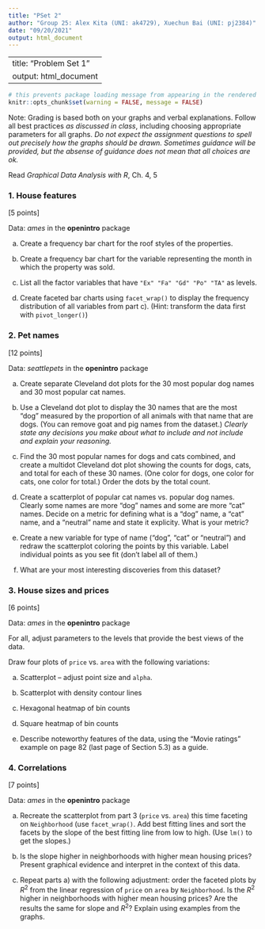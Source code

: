 ```yaml
---
title: "PSet 2"
author: "Group 25: Alex Kita (UNI: ak4729), Xuechun Bai (UNI: pj2384)"
date: "09/20/2021"
output: html_document
---
```


---
title: "Problem Set 1"
output: html_document
---

```r
# this prevents package loading message from appearing in the rendered version of your problem set
knitr::opts_chunk$set(warning = FALSE, message = FALSE)
```

Note: Grading is based both on your graphs and verbal explanations. Follow all best practices *as discussed in class*, including choosing appropriate parameters for all graphs. *Do not expect the assignment questions to spell out precisely how the graphs should be drawn. Sometimes guidance will be provided, but the absense of guidance does not mean that all choices are ok.*

Read *Graphical Data Analysis with R*, Ch. 4, 5

### 1. House features 

[5 points]

Data: *ames* in the **openintro** package

a) Create a frequency bar chart for the roof styles of the properties.


b) Create a frequency bar chart for the variable representing the month in which the property was sold.


c) List all the factor variables that have `"Ex" "Fa" "Gd" "Po" "TA"` as levels. 

d) Create faceted bar charts using `facet_wrap()` to display the frequency distribution of all variables from part c). (Hint: transform the data first with `pivot_longer()`)


### 2. Pet names

[12 points]

Data: *seattlepets* in the **openintro** package

a) Create separate Cleveland dot plots for the 30 most popular dog names and 30 most popular cat names.

b) Use a Cleveland dot plot to display the 30 names that are the most "dog" measured by the proportion of all animals with that name that are dogs. (You can remove goat and pig names from the dataset.) *Clearly state any decisions you make about what to include and not include and explain your reasoning.*

c) Find the 30 most popular names for dogs and cats combined, and create a multidot Cleveland dot plot showing the counts for dogs, cats, and total for each of these 30 names. (One color for dogs, one color for cats, one color for total.) Order the dots by the total count.

d) Create a scatterplot of popular cat names vs. popular dog names. Clearly some names are more "dog" names and some are more "cat" names. Decide on a metric for defining what is a "dog" name, a "cat" name, and a "neutral" name and state it explicity. What is your metric?

e) Create a new variable for type of name ("dog", "cat" or "neutral") and redraw the scatterplot coloring the points by this variable. Label individual points as you see fit (don't label all of them.)

f) What are your most interesting discoveries from this dataset?

### 3. House sizes and prices

[6 points]

Data: *ames* in the **openintro** package

For all, adjust parameters to the levels that provide the best views of the data.

Draw four plots of `price` vs. `area` with the following variations:

a) Scatterplot -- adjust point size and `alpha`.


b) Scatterplot with density contour lines

c) Hexagonal heatmap of bin counts

d) Square heatmap of bin counts

e) Describe noteworthy features of the data, using the “Movie ratings” example on page 82 (last page of Section 5.3) as a guide.

### 4. Correlations

[7 points]

Data: *ames* in the **openintro** package

a) Recreate the scatterplot from part 3 (`price` vs. `area`) this time faceting on `Neighborhood` (use `facet_wrap()`. Add best fitting lines and sort the facets by the slope of the best fitting line from low to high. (Use `lm()` to get the slopes.)

b) Is the slope higher in neighborhoods with higher mean housing prices? Present graphical evidence and interpret in the context of this data.

c) Repeat parts a) with the following adjustment: order the faceted plots by $R^2$ from the linear regression of `price` on `area` by `Neighborhood`. Is the $R^2$ higher in neighborhoods with higher mean housing prices? Are the results the same for slope and $R^2$? Explain using examples from the graphs.
